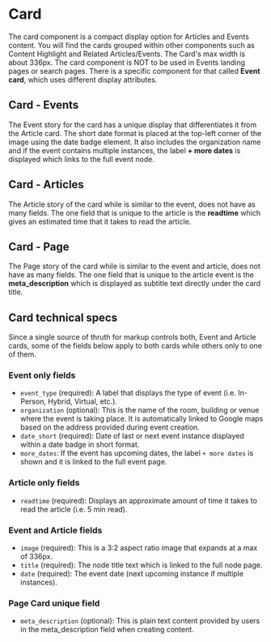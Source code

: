 
<Meta of={CardStories} />

# Card

The card component is a compact display option for Articles and Events content.
You will find the cards grouped within other components such as Content Highlight
and Related Articles/Events. The Card's max width is about 336px.
The card component is NOT to be used in Events landing pages or search pages.  There
is a specific component for that called **Event card**, which uses different display attributes.

## Card - Events

The Event story for the card has a unique display that differentiates it from the Article card.
The short date format is placed at the top-left corner of the image using the date badge element.
It also includes the organization name and if the event contains multiple instances, the label
**+ more dates** is displayed which links to the full event node.

<Canvas of={CardStories.EventCard} />

## Card - Articles

The Article story of the card while is similar to the event, does not have as many fields. The one field that
is unique to the article is the **readtime** which gives an estimated time that it takes to read the article.

<Canvas of={CardStories.ArticleCard} />

## Card - Page

The Page story of the card while is similar to the event and article, does not have as many fields. The one field that
is unique to the article event is the **meta_description** which is displayed as subtitle text directly under the card title.

<Canvas of={CardStories.PageCard} />

## Card technical specs

Since a single source of thruth for markup controls both, Event and Article cards, some of the fields below
apply to both cards while others only to one of them.

### Event only fields

* `event_type` (required): A label that displays the type of event (i.e. In-Person, Hybrid, Virtual, etc.).
* `organization` (optional): This is the name of the room, building or venue where the event is taking place.  It is automatically linked to Google maps based on the address provided during event creation.
* `date_short` (required): Date of last or next event instance displayed within a date badge in short format.
* `more_dates`: If the event has upcoming dates, the label `+ more dates` is shown and it is linked to the full event page.

### Article only fields

* `readtime` (required): Displays an approximate amount of time it takes to read the article (i.e. 5 min read).

### Event and Article fields

* `image` (required): This is a 3:2 aspect ratio image that expands at a max of 336px.
* `title` (required): The node title text which is linked to the full node page.
* `date` (required): The event date (next upcoming instance if multiple instances).

### Page Card unique field

* `meta_description` (optional): This is plain text content provided by users in the meta_description field when creating content.
